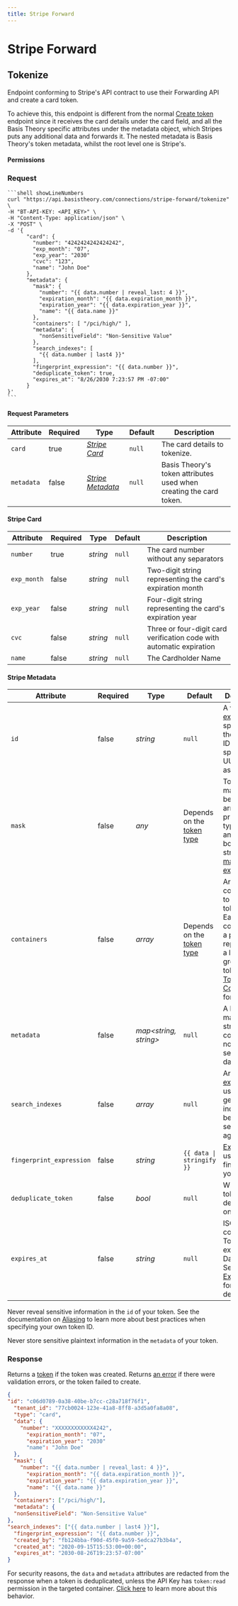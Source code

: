 ```yaml
---
title: Stripe Forward
---
```




# Stripe Forward

## Tokenize

Endpoint conforming to Stripe's API contract to use their Forwarding API and create a card token.

To achieve this, this endpoint is different from the normal [Create token](/docs/api/tokens/#create-token) endpoint since it receives the card details
under the card field, and all the Basis Theory specific attributes under the metadata object, which Stripes puts any
additional data and forwards it. The nested metadata is Basis Theory's token metadata, whilst the root level one is Stripe's.

<HttpMethod method={HttpMethods.POST} endpoint="https://api.basistheory.com/connections/stripe-forward/tokenize" />

#### Permissions

<Permission content="token:create" />

### Request

<Tabs className="bt-tabs" groupId="languages">
  <TabItem value="shell" label="cURL">

    ```shell showLineNumbers
    curl "https://api.basistheory.com/connections/stripe-forward/tokenize" \
    -H "BT-API-KEY: <API_KEY>" \
    -H "Content-Type: application/json" \
    -X "POST" \
    -d '{
          "card": {
            "number": "4242424242424242",
            "exp_month": "07",
            "exp_year": "2030"
            "cvc": "123",
            "name": "John Doe"
          },
          "metadata": {
            "mask": {
              "number": "{{ data.number | reveal_last: 4 }}",
              "expiration_month": "{{ data.expiration_month }}",
              "expiration_year": "{{ data.expiration_year }}",
              "name": "{{ data.name }}"
            },
            "containers": [ "/pci/high/" ],
            "metadata": {
              "nonSensitiveField": "Non-Sensitive Value"
            },
            "search_indexes": [
              "{{ data.number | last4 }}"
            ],
            "fingerprint_expression": "{{ data.number }}",
            "deduplicate_token": true,
            "expires_at": "8/26/2030 7:23:57 PM -07:00"
          }
    }'
    ```

  </TabItem>
</Tabs>

#### Request Parameters

| Attribute                | Required | Type                   | Default                                                   | Description                                                                                                                                                                                  |
| ------------------------ | -------- | ---------------------- | --------------------------------------------------------- | -------------------------------------------------------------------------------------------------------------------------------------------------------------------------------------------- |
| `card`                     | true    | _[Stripe Card](#stripe-card)_                | `null`                             | The card details to tokenize.                                                                  |
| `metadata`                   | false     | _[Stripe Metadata](#stripe-metadata)_     | `null`                            | Basis Theory's token attributes used when creating the card token.                                                                                                                                     |

#### Stripe Card

| Attribute          | Required | Type      | Default | Description                                                          |
| ------------------ | -------- | --------- | ------- | -------------------------------------------------------------------- |
| `number`           | true     | _string_  | `null`  | The card number without any separators                               |
| `exp_month`        | false    | _string_ | `null`  | Two-digit string representing the card's expiration month                   |
| `exp_year`  | false    | _string_ | `null`  | Four-digit string representing the card's expiration year                   |
| `cvc`              | false    | _string_  | `null`  | Three or four-digit card verification code with automatic expiration |
| `name`              | false    | _string_  | `null`  | The Cardholder Name |

#### Stripe Metadata

| Attribute                | Required | Type                   | Default                                                   | Description                                                                                                                                                                                  |
| ------------------------ | -------- | ---------------------- | --------------------------------------------------------- | -------------------------------------------------------------------------------------------------------------------------------------------------------------------------------------------- |
| `id`                     | false    | _string_               | `null`                                                    | A value or [expression](/docs/expressions/aliasing) specifying the token's ID. If not specified, a UUID will be assigned.                                                                    |
| `mask`                   | false    | _any_                  | Depends on the [token type](/docs/api/tokens/token-types) | Token data mask. Can be an object, array, or any primitive type such as an integer, boolean, or string. See [mask expressions](/docs/expressions/masks).                                     |
| `containers`             | false    | _array_                | Depends on the [token type](/docs/api/tokens/token-types) | Array of containers to place this token within. Each container is a path representing a logical grouping of tokens. See [Token Containers](/docs/concepts/what-are-containers/) for details. |
| `metadata`               | false    | _map\<string, string>_ | `null`                                                    | A key-value map of strings containing non-sensitive data.                                                                                                                                    |
| `search_indexes`         | false    | _array_                | `null`                                                    | Array of [expressions](/docs/expressions/search-indexes) used to generate indexes to be able to search against.                                                                              |
| `fingerprint_expression` | false    | _string_               | <code>\{\{ data &#124; stringify }}</code>                | [Expressions](/docs/expressions/fingerprints) used to fingerprint your token.                                                                                                                |
| `deduplicate_token`      | false    | _bool_                 | `null`                                                    | Whether the token is deduplicated on creation.                                                                                                                                               |
| `expires_at`             | false    | _string_               | `null`                                                    | ISO8601 compatible Token expiration DateTime. See [Token Expiration](/docs/api/tokens/#token-expiration) for more details.                                                                   |

<Alert type={Alerts.WARNING}>Never reveal sensitive information in the <code>id</code> of your token. See the documentation on <a href="/docs/expressions/aliasing#best-practices">Aliasing</a> to learn more about best practices when specifying your own token ID.</Alert>

<Alert type={Alerts.WARNING}>Never store sensitive plaintext information in the <code>metadata</code> of your token.</Alert>

### Response

Returns a [token](#token-object) if the token was created. Returns [an error](/docs/api/errors) if there were validation errors, or the token failed to create.

```json showLineNumbers
{
"id": "c06d0789-0a38-40be-b7cc-c28a718f76f1",
  "tenant_id": "77cb0024-123e-41a8-8ff8-a3d5a0fa8a08",
  "type": "card",
  "data": {
    "number": "XXXXXXXXXXXX4242",
      "expiration_month": "07",
      "expiration_year": "2030"
      "name": "John Doe"
  },
  "mask": {
    "number": "{{ data.number | reveal_last: 4 }}",
      "expiration_month": "{{ data.expiration_month }}",
      "expiration_year": "{{ data.expiration_year }}",
      "name": "{{ data.name }}"
  },
  "containers": ["/pci/high/"],
  "metadata": {
  "nonSensitiveField": "Non-Sensitive Value"
},
"search_indexes": ["{{ data.number | last4 }}"],
  "fingerprint_expression": "{{ data.number }}",
  "created_by": "fb124bba-f90d-45f0-9a59-5edca27b3b4a",
  "created_at": "2020-09-15T15:53:00+00:00",
  "expires_at": "2030-08-26T19:23:57-07:00"
}
```

<Alert type={Alerts.WARNING}>For security reasons, the `data` and `metadata` attributes are redacted from the response when a token is deduplicated, unless the API Key has `token:read` permission in the targeted container. [Click here](/docs/concepts/what-are-tokens#deduplication) to learn more about this behavior.</Alert>

